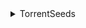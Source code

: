 <details>

<summary>TorrentSeeds</summary>

- Anime
- Apps
- E-Books
- Games
- Movies
- Movies/Foreign
- Movies/Packs
- Music
- Porn
- Sport
- TV
- TV/Foreign
- TV/Packs

</details>
